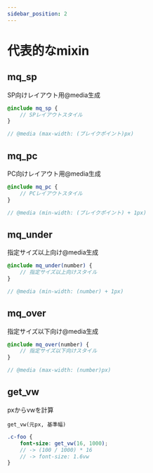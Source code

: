 ```yaml
---
sidebar_position: 2
---
```


# 代表的なmixin

## mq_sp

SP向けレイアウト用@media生成

```scss
@include mq_sp {
    // SPレイアウトスタイル
}

// @media (max-width: (ブレイクポイント)px)
```

## mq_pc

PC向けレイアウト用@media生成

```scss
@include mq_pc {
    // PCレイアウトスタイル
}

// @media (min-width: (ブレイクポイント) + 1px)
```

## mq_under

指定サイズ以上向け@media生成

```scss
@include mq_under(number) {
    // 指定サイズ以上向けスタイル
}

// @media (min-width: (number) + 1px)
```

## mq_over

指定サイズ以下向け@media生成

```scss
@include mq_over(number) {
    // 指定サイズ以下向けスタイル
}

// @media (max-width: (number)px)
```

## get_vw

pxからvwを計算

`get_vw(元px, 基準幅)`

```scss
.c-foo {
    font-size: get_vw(16, 1000);
    // -> (100 / 1000) * 16
    // -> font-size: 1.6vw
}
```